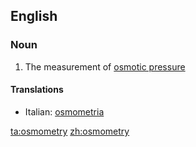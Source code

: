 ==English==

===Noun===
{{en-noun|-}}

#{{physics|chemistry}} The measurement of [[osmotic pressure]]

====Translations====
{{top}}
*Italian: [[osmometria]] {{f}}
{{mid}}

{{bottom}}

[[ta:osmometry]]
[[zh:osmometry]]